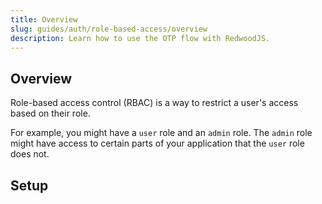 ```yaml
---
title: Overview
slug: guides/auth/role-based-access/overview
description: Learn how to use the OTP flow with RedwoodJS.
---
```


## Overview

Role-based access control (RBAC) is a way to restrict a user's access based on their role.

For example, you might have a `user` role and an `admin` role. The `admin` role might have access to certain parts of your application that the `user` role does not.

## Setup







